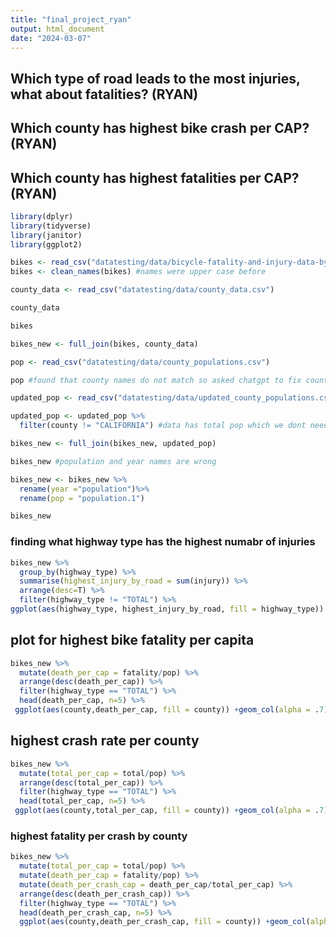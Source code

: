 ```yaml
---
title: "final_project_ryan"
output: html_document
date: "2024-03-07"
---
```


## Which type of road leads to the most injuries, what about fatalities? (RYAN)
## Which county has highest bike crash per CAP? (RYAN)
## Which county has highest fatalities per CAP?  (RYAN)

```r
library(dplyr)
library(tidyverse)
library(janitor)
library(ggplot2)
```

```r
bikes <- read_csv("datatesting/data/bicycle-fatality-and-injury-data-by-county.csv")
bikes <- clean_names(bikes) #names were upper case before
```

```r
county_data <- read_csv("datatesting/data/county_data.csv")
```
```r
county_data
```
```r
bikes
```

```r
bikes_new <- full_join(bikes, county_data)
```
```r
pop <- read_csv("datatesting/data/county_populations.csv")
```
```r
pop #found that county names do not match so asked chatgpt to fix county names
```

```r
updated_pop <- read_csv("datatesting/data/updated_county_populations.csv")
```
```r
updated_pop <- updated_pop %>%
  filter(county != "CALIFORNIA") #data has total pop which we dont need
```

```r
bikes_new <- full_join(bikes_new, updated_pop)
```
```r
bikes_new #population and year names are wrong
```

```r
bikes_new <- bikes_new %>%
  rename(year ="population")%>%
  rename(pop = "population.1")
```

```r
bikes_new
```





### finding what highway type has the highest numabr of injuries
```r
bikes_new %>% 
  group_by(highway_type) %>% 
  summarise(highest_injury_by_road = sum(injury)) %>% 
  arrange(desc=T) %>% 
  filter(highway_type != "TOTAL") %>% 
ggplot(aes(highway_type, highest_injury_by_road, fill = highway_type)) + geom_col(alpha = .7) + labs(title = "Injuries by Highway Type", x = "Highway Type", y= "Injuries", theme_minimal()) 
```
## plot for highest bike fatality per capita
```r
bikes_new %>% 
  mutate(death_per_cap = fatality/pop) %>% 
  arrange(desc(death_per_cap)) %>% 
  filter(highway_type == "TOTAL") %>% 
  head(death_per_cap, n=5) %>% 
 ggplot(aes(county,death_per_cap, fill = county)) +geom_col(alpha = .7) + labs(title = "Fatality per Capita by County", x= "County", y= "Fatality per Capita")
```
## highest crash rate per county
```r
bikes_new %>% 
  mutate(total_per_cap = total/pop) %>% 
  arrange(desc(total_per_cap)) %>% 
  filter(highway_type == "TOTAL") %>% 
  head(total_per_cap, n=5) %>% 
 ggplot(aes(county,total_per_cap, fill = county)) +geom_col(alpha = .7) + labs(title = "Crashes per Capita by County", x= "County", y= "Crashes per Capita")
```

### highest fatality per crash by county

```r
bikes_new %>% 
  mutate(total_per_cap = total/pop) %>% 
  mutate(death_per_cap = fatality/pop) %>% 
  mutate(death_per_crash_cap = death_per_cap/total_per_cap) %>% 
  arrange(desc(death_per_crash_cap)) %>% 
  filter(highway_type == "TOTAL") %>% 
  head(death_per_crash_cap, n=5) %>% 
  ggplot(aes(county,death_per_crash_cap, fill = county)) +geom_col(alpha = .7) + labs(title = "Fatalities per Crash by County", x= "County", y= "Fatality per Crash")
```



